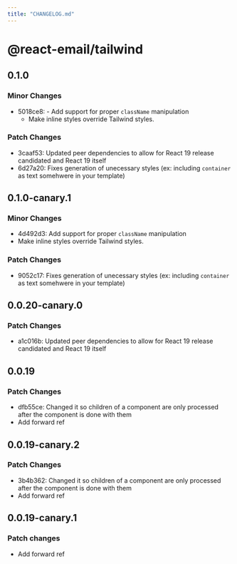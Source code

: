 ```yaml
---
title: "CHANGELOG.md"
---
```


# @react-email/tailwind

## 0.1.0

### Minor Changes

- 5018ce8: - Add support for proper `className` manipulation
  - Make inline styles override Tailwind styles.

### Patch Changes

- 3caaf53: Updated peer dependencies to allow for React 19 release candidated and React 19 itself
- 6d27a20: Fixes generation of unecessary styles (ex: including `container` as text somehwere in your template)

## 0.1.0-canary.1

### Minor Changes

- 4d492d3: Add support for proper `className` manipulation
- Make inline styles override Tailwind styles.

### Patch Changes

- 9052c17: Fixes generation of unecessary styles (ex: including `container` as text somehwere in your template)

## 0.0.20-canary.0

### Patch Changes

- a1c016b: Updated peer dependencies to allow for React 19 release candidated and React 19 itself

## 0.0.19

### Patch Changes

- dfb55ce: Changed it so children of a component are only processed after the component is done with them
- Add forward ref

## 0.0.19-canary.2

### Patch Changes

- 3b4b362: Changed it so children of a component are only processed after the component is done with them
- Add forward ref

## 0.0.19-canary.1

### Patch changes

- Add forward ref
